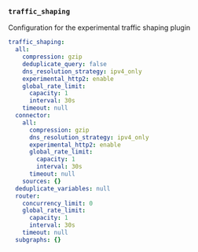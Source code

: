 ### `traffic_shaping`

Configuration for the experimental traffic shaping plugin



```yaml title="traffic_shaping"
traffic_shaping:
  all:
    compression: gzip
    deduplicate_query: false
    dns_resolution_strategy: ipv4_only
    experimental_http2: enable
    global_rate_limit:
      capacity: 1
      interval: 30s
    timeout: null
  connector:
    all:
      compression: gzip
      dns_resolution_strategy: ipv4_only
      experimental_http2: enable
      global_rate_limit:
        capacity: 1
        interval: 30s
      timeout: null
    sources: {}
  deduplicate_variables: null
  router:
    concurrency_limit: 0
    global_rate_limit:
      capacity: 1
      interval: 30s
    timeout: null
  subgraphs: {}
```

